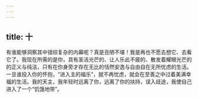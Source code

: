 ```yaml
---
---
---
```

title: 十
---

有谁能够洞察其中错综复杂的内幕呢？真是丑陋不堪！我是再也不愿去想它、去看它了。我现在所需的是你，具有圣洁光芒的、让人乐此不疲的、散发着耀眼光芒的的正义与纯洁，只有在你身旁才存在无比的恬然安逸与自由自在无所忧虑的生活。一旦谁投入你的怀抱，“进入主的福乐”，就不再忧虑，就会在至善之中过着美满幸福的生活。我的天主，我年轻时远离了你，远离了你的扶持，误入歧途，我使自己进入了一个“饥饿地带”。